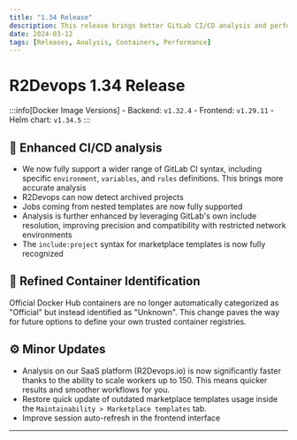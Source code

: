 ```yaml
---
title: "1.34 Release"
description: This release brings better GitLab CI/CD analysis and performance enhancements on R2Devops.io
date: 2024-03-12
tags: [Releases, Analysis, Containers, Performance]
---
```


# R2Devops 1.34 Release


:::info[Docker Image Versions]
    - Backend: `v1.32.4`
    - Frontend: `v1.29.11`
    - Helm chart: `v1.34.5`
:::

<!--truncate-->

## 🔎 Enhanced CI/CD analysis

- We now fully support a wider range of GitLab CI syntax, including specific
  `environment`, `variables`, and `rules` definitions. This brings more
  accurate analysis
- R2Devops can now detect archived projects
- Jobs coming from nested templates are now fully supported
- Analysis is further enhanced by leveraging GitLab's own include resolution,
  improving precision and compatibility with restricted network environments
- The `include:project` syntax for marketplace templates is now fully
  recognized

## 🫙 Refined Container Identification

Official Docker Hub containers are no longer automatically categorized as
"Official" but instead identified as "Unknown". This change paves the way for
future options to define your own trusted container registries.

## ⚙️ Minor Updates

- Analysis on our SaaS platform (R2Devops.io) is now significantly faster
  thanks to the ability to scale workers up to 150. This means quicker results
  and smoother workflows for you.
- Restore quick update of outdated marketplace templates usage inside the
  `Maintainability > Marketplace templates` tab.
- Improve session auto-refresh in the frontend interface

-----

<ReleaseBottomButton />
